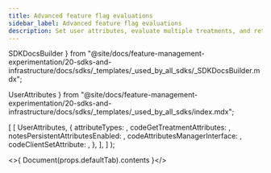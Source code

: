 ```yaml
---
title: Advanced feature flag evaluations
sidebar_label: Advanced feature flag evaluations
description: Set user attributes, evaluate multiple treatments, and retrieve treatment config data.
---
```


  SDKDocsBuilder
} from "@site/docs/feature-management-experimentation/20-sdks-and-infrastructure/docs/sdks/_templates/_used_by_all_sdks/_SDKDocsBuilder.mdx";

  UserAttributes
} from "@site/docs/feature-management-experimentation/20-sdks-and-infrastructure/docs/sdks/_templates/_used_by_all_sdks/index.mdx";


  [
    [
      UserAttributes,
      {
        attributeTypes:                   <AttributeTypes />,
        codeGetTreatmentAttributes:       <GetTreatmentAttributes defaultTab={t} />,
        notesPersistentAttributesEnabled: <NotesPersistentAttributes />,
        codeAttributesManagerInterface:   <AttributesManagerInterface defaultTab={t} />,
        codeClientSetAttribute:           <ClientSetAttribute defaultTab={t} />,
      },
    ],
  ]
);

<>{ Document(props.defaultTab).contents }</>
